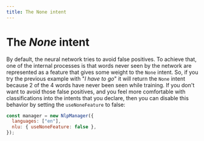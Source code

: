 ```yaml
---
title: The None intent
---
```


# The <i>None</i> intent

By default, the neural network tries to avoid false positives. To achieve that, one of the internal processes is that words never seen by the network are represented as a feature that gives some weight to the `None` intent. So, if you try the previous example with "_I have to go_" it will return the `None` intent because 2 of the 4 words have never been seen while training.
If you don't want to avoid those false positives, and you feel more comfortable with classifications into the intents that you declare, then you can disable this behavior by setting the `useNoneFeature` to false:

```javascript
const manager = new NlpManager({
  languages: ["en"],
  nlu: { useNoneFeature: false },
});
```
